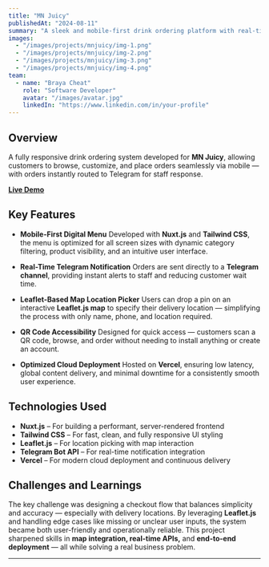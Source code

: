 ```yaml
---
title: "MN Juicy"
publishedAt: "2024-08-11"
summary: "A sleek and mobile-first drink ordering platform with real-time Telegram integration and map-based delivery precision — built to modernize MN Juicy's ordering experience."
images:
  - "/images/projects/mnjuicy/img-1.png"
  - "/images/projects/mnjuicy/img-2.png"
  - "/images/projects/mnjuicy/img-3.png"
  - "/images/projects/mnjuicy/img-4.png"
team:
  - name: "Braya Cheat"
    role: "Software Developer"
    avatar: "/images/avatar.jpg"
    linkedIn: "https://www.linkedin.com/in/your-profile"
---
```


## Overview

A fully responsive drink ordering system developed for **MN Juicy**, allowing customers to browse, customize, and place orders seamlessly via mobile — with orders instantly routed to Telegram for staff response.

**[Live Demo](https://mn-juicy.vercel.app/menu)**

## Key Features

- **Mobile-First Digital Menu**
  Developed with **Nuxt.js** and **Tailwind CSS**, the menu is optimized for all screen sizes with dynamic category filtering, product visibility, and an intuitive user interface.

- **Real-Time Telegram Notification**
  Orders are sent directly to a **Telegram channel**, providing instant alerts to staff and reducing customer wait time.

- **Leaflet-Based Map Location Picker**
  Users can drop a pin on an interactive **Leaflet.js map** to specify their delivery location — simplifying the process with only name, phone, and location required.

- **QR Code Accessibility**
  Designed for quick access — customers scan a QR code, browse, and order without needing to install anything or create an account.

- **Optimized Cloud Deployment**
  Hosted on **Vercel**, ensuring low latency, global content delivery, and minimal downtime for a consistently smooth user experience.

## Technologies Used

- **Nuxt.js** – For building a performant, server-rendered frontend
- **Tailwind CSS** – For fast, clean, and fully responsive UI styling
- **Leaflet.js** – For location picking with map interaction
- **Telegram Bot API** – For real-time notification integration
- **Vercel** – For modern cloud deployment and continuous delivery

## Challenges and Learnings

The key challenge was designing a checkout flow that balances simplicity and accuracy — especially with delivery locations. By leveraging **Leaflet.js** and handling edge cases like missing or unclear user inputs, the system became both user-friendly and operationally reliable. This project sharpened skills in **map integration, real-time APIs,** and **end-to-end deployment** — all while solving a real business problem.

---
